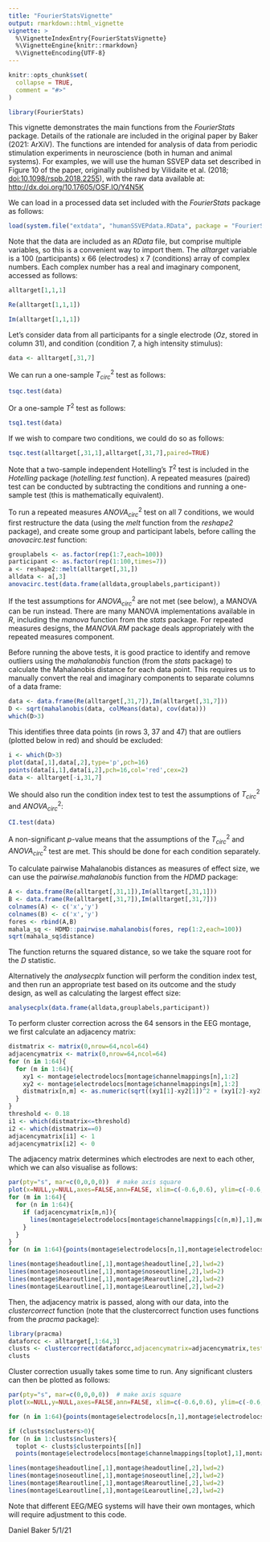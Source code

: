 ```yaml
---
title: "FourierStatsVignette"
output: rmarkdown::html_vignette
vignette: >
  %\VignetteIndexEntry{FourierStatsVignette}
  %\VignetteEngine{knitr::rmarkdown}
  %\VignetteEncoding{UTF-8}
---
```


```r
knitr::opts_chunk$set(
  collapse = TRUE,
  comment = "#>"
)
```

```r
library(FourierStats)
```

This vignette demonstrates the main functions from the _FourierStats_ package. Details of the rationale are included in the original paper by Baker (2021: ArXiV). The functions are intended for analysis of data from periodic stimulation experiments in neuroscience (both in human and animal systems). For examples, we will use the human SSVEP data set described in Figure 10 of the paper, originally published by Vilidaite et al. (2018; [doi:10.1098/rspb.2018.2255](http://doi.org/10.1098/rspb.2018.2255)), with the raw data available at: [http://dx.doi.org/10.17605/OSF.IO/Y4N5K](http://dx.doi.org/10.17605/OSF.IO/Y4N5K)

We can load in a processed data set included with the _FourierStats_ package as follows:

```r
load(system.file("extdata", "humanSSVEPdata.RData", package = "FourierStats"))
```

Note that the data are included as an _RData_ file, but comprise multiple variables, so this is a convenient way to import them. The _alltarget_ variable is a 100 (participants) x 66 (electrodes) x 7 (conditions) array of complex numbers. Each complex number has a real and imaginary component, accessed as follows:

```r
alltarget[1,1,1]

Re(alltarget[1,1,1])

Im(alltarget[1,1,1])

```

Let's consider data from all participants for a single electrode (_Oz_, stored in column 31), and condition (condition 7, a high intensity stimulus):

```r
data <- alltarget[,31,7]

```

We can run a one-sample $T^2_{circ}$ test as follows:

```r
tsqc.test(data)

```

Or a one-sample $T^2$ test as follows:

```r
tsq1.test(data)

```

If we wish to compare two conditions, we could do so as follows:

```r
tsqc.test(alltarget[,31,1],alltarget[,31,7],paired=TRUE)

```

Note that a two-sample independent Hotelling's $T^2$ test is included in the _Hotelling_ package (_hotelling.test_ function). A repeated measures (paired) test can be conducted by subtracting the conditions and running a one-sample test (this is mathematically equivalent).

To run a repeated measures $ANOVA^2_{circ}$ test on all 7 conditions, we would first restructure the data (using the _melt_ function from the _reshape2_ package), and create some group and participant labels, before calling the _anovacirc.test_ function:

```r
grouplabels <- as.factor(rep(1:7,each=100))
participant <- as.factor(rep(1:100,times=7))
a <- reshape2::melt(alltarget[,31,])
alldata <- a[,3]
anovacirc.test(data.frame(alldata,grouplabels,participant))

```

If the test assumptions for $ANOVA^2_{circ}$ are not met (see below), a MANOVA can be run instead. There are many MANOVA implementations available in _R_, including the _manova_ function from the _stats_ package. For repeated measures designs, the _MANOVA.RM_ package deals appropriately with the repeated measures component.

Before running the above tests, it is good practice to identify and remove outliers using the _mahalanobis_ function (from the _stats_ package) to calculate the Mahalanobis distance for each data point. This requires us to manually convert the real and imaginary components to separate columns of a data frame:

```r
data <- data.frame(Re(alltarget[,31,7]),Im(alltarget[,31,7]))
D <- sqrt(mahalanobis(data, colMeans(data), cov(data)))
which(D>3)

```

This identifies three data points (in rows 3, 37 and 47) that are outliers (plotted below in red) and should be excluded:

```r
i <- which(D>3)
plot(data[,1],data[,2],type='p',pch=16)
points(data[i,1],data[i,2],pch=16,col='red',cex=2)
data <- alltarget[-i,31,7]

```

We should also run the condition index test to test the assumptions of $T^2_{circ}$ and $ANOVA^2_{circ}$:

```r
CI.test(data)

```

A non-significant _p_-value means that the assumptions of the $T^2_{circ}$ and $ANOVA^2_{circ}$ test are met. This should be done for each condition separately.

To calculate pairwise Mahalanobis distances as measures of effect size, we can use the _pairwise.mahalanobis_ function from the _HDMD_ package:

```r
A <- data.frame(Re(alltarget[,31,1]),Im(alltarget[,31,1]))
B <- data.frame(Re(alltarget[,31,7]),Im(alltarget[,31,7]))
colnames(A) <- c('x','y')
colnames(B) <- c('x','y')
fores <- rbind(A,B)
mahala_sq <- HDMD::pairwise.mahalanobis(fores, rep(1:2,each=100))
sqrt(mahala_sq$distance)

```

The function returns the squared distance, so we take the square root for the _D_ statistic.

Alternatively the _analysecplx_ function will perform the condition index test, and then run an appropriate test based on its outcome and the study design, as well as calculating the largest effect size: 

```r
analysecplx(data.frame(alldata,grouplabels,participant))

```

To perform cluster correction across the 64 sensors in the EEG montage, we first calculate an adjacency matrix:

```r
distmatrix <- matrix(0,nrow=64,ncol=64)
adjacencymatrix <- matrix(0,nrow=64,ncol=64)
for (n in 1:64){
  for (m in 1:64){
    xy1 <- montage$electrodelocs[montage$channelmappings[n],1:2]
    xy2 <- montage$electrodelocs[montage$channelmappings[m],1:2]
    distmatrix[n,m] <- as.numeric(sqrt((xy1[1]-xy2[1])^2 + (xy1[2]-xy2[2])^2))
  }
}
threshold <- 0.18
i1 <- which(distmatrix<=threshold)
i2 <- which(distmatrix==0)
adjacencymatrix[i1] <- 1
adjacencymatrix[i2] <- 0

```

The adjacency matrix determines which electrodes are next to each other, which we can also visualise as follows:

```r
par(pty="s", mar=c(0,0,0,0))  # make axis square
plot(x=NULL,y=NULL,axes=FALSE,ann=FALSE, xlim=c(-0.6,0.6), ylim=c(-0.6,0.6))
for (m in 1:64){
  for (n in 1:64){
    if (adjacencymatrix[m,n]){
      lines(montage$electrodelocs[montage$channelmappings[c(n,m)],1],montage$electrodelocs[montage$channelmappings[c(n,m)],2])
    }
  }
}
for (n in 1:64){points(montage$electrodelocs[n,1],montage$electrodelocs[n,2],pch=16)}

lines(montage$headoutline[,1],montage$headoutline[,2],lwd=2)
lines(montage$noseoutline[,1],montage$noseoutline[,2],lwd=2)
lines(montage$Rearoutline[,1],montage$Rearoutline[,2],lwd=2)
lines(montage$Learoutline[,1],montage$Learoutline[,2],lwd=2)

```

Then, the adjacency matrix is passed, along with our data, into the _clustercorrect_ function (note that the clustercorrect function uses functions from the _pracma_ package):

```r
library(pracma)
dataforcc <- alltarget[,1:64,3]
clusts <- clustercorrect(dataforcc,adjacencymatrix=adjacencymatrix,testtype=3,nresamples=1000)
clusts

```

Cluster correction usually takes some time to run. Any significant clusters can then be plotted as follows:

```r
par(pty="s", mar=c(0,0,0,0))  # make axis square
plot(x=NULL,y=NULL,axes=FALSE,ann=FALSE, xlim=c(-0.6,0.6), ylim=c(-0.6,0.6))

for (n in 1:64){points(montage$electrodelocs[n,1],montage$electrodelocs[n,2],pch=16,col='grey')}

if (clusts$nclusters>0){
for (n in 1:clusts$nclusters){
  toplot <- clusts$clusterpoints[[n]]
  points(montage$electrodelocs[montage$channelmappings[toplot],1],montage$electrodelocs[montage$channelmappings[toplot],2],pch=16,col='blue')}}

lines(montage$headoutline[,1],montage$headoutline[,2],lwd=2)
lines(montage$noseoutline[,1],montage$noseoutline[,2],lwd=2)
lines(montage$Rearoutline[,1],montage$Rearoutline[,2],lwd=2)
lines(montage$Learoutline[,1],montage$Learoutline[,2],lwd=2)

```

Note that different EEG/MEG systems will have their own montages, which will require adjustment to this code.

Daniel Baker 5/1/21
